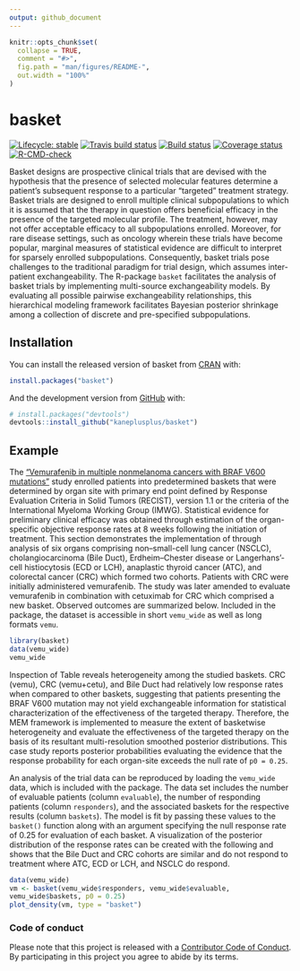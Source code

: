 ```yaml
---
output: github_document
---
```


<!-- README.md is generated from README.Rmd. Please edit that file -->

```r
knitr::opts_chunk$set(
  collapse = TRUE,
  comment = "#>",
  fig.path = "man/figures/README-",
  out.width = "100%"
)
```

# basket

<!-- badges: start -->
<!-- 
[![](https://www.r-pkg.org/badges/version/basket?color=blue)](https://cran.r-project.org/package=basket)
-->
[![Lifecycle: stable](https://img.shields.io/badge/lifecycle-stable-brightgreen.svg)](https://lifecycle.r-lib.org/articles/stages.html#stable)
[![Travis build status](https://travis-ci.org/kaneplusplus/basket.svg?branch=master)](https://travis-ci.org/kaneplusplus/basket)
[![Build status](https://ci.appveyor.com/api/projects/status/xmvow7dn07ahi79t/branch/master?svg=true)](https://ci.appveyor.com/project/kaneplusplus/basket/branch/master)
[![Coverage status](https://codecov.io/gh/kaneplusplus/basket/branch/master/graph/badge.svg)](https://codecov.io/github/kaneplusplus/basket?branch=master)
[![R-CMD-check](https://github.com/kaneplusplus/basket/workflows/R-CMD-check/badge.svg)](https://github.com/kaneplusplus/basket/actions)
<!-- badges: end -->

Basket designs are prospective clinical trials that are devised with the hypothesis that the presence of selected molecular features determine a patient's subsequent response to a particular "targeted" treatment strategy. Basket trials are designed to enroll multiple clinical subpopulations to which it is assumed that the therapy in question offers beneficial efficacy in the presence of the targeted molecular profile. The treatment, however, may not offer acceptable efficacy to all subpopulations enrolled. Moreover, for rare disease settings, such as oncology wherein these trials have become popular, marginal measures of statistical evidence are difficult to interpret for sparsely enrolled subpopulations. Consequently, basket trials pose challenges to the traditional paradigm for trial design, which assumes inter-patient exchangeability. The R-package `basket` facilitates the analysis of basket trials by implementing multi-source exchangeability models. By evaluating all possible pairwise exchangeability relationships, this hierarchical modeling framework facilitates Bayesian posterior shrinkage among a collection of discrete and pre-specified subpopulations.

## Installation

You can install the released version of basket from [CRAN](https://CRAN.R-project.org) with:

``` r
install.packages("basket")
```

And the development version from [GitHub](https://github.com/) with:

``` r
# install.packages("devtools")
devtools::install_github("kaneplusplus/basket")
```
## Example

The ["Vemurafenib in multiple nonmelanoma cancers with BRAF V600 mutations"](https://doi.org/10.1200/JCO.2016.69.9751) study enrolled patients into predetermined baskets that were determined by organ site with primary end point defined by Response Evaluation Criteria in Solid Tumors (RECIST), version 1.1 or the criteria of the International Myeloma Working Group (IMWG). Statistical evidence for preliminary clinical efficacy was obtained through estimation of the organ-specific objective response rates at 8 weeks following the initiation of treatment. This section demonstrates the implementation of \pkg{basket} through analysis of six organs comprising non–small-cell lung cancer (NSCLC), cholangiocarcinoma (Bile Duct), Erdheim–Chester disease or Langerhans’-cell histiocytosis (ECD or LCH), anaplastic thyroid cancer (ATC), and colorectal cancer (CRC) which formed two cohorts. Patients with CRC were initially administered vemurafenib. The study was later amended to evaluate vemurafenib in combination with cetuximab for CRC which comprised a new basket. Observed outcomes are summarized below. Included in the \pkg{basket} package, the dataset is accessible in short `vemu_wide` as well as long formats `vemu`.
```r
library(basket)
data(vemu_wide)
vemu_wide
```
Inspection of Table \ref{tab_vemu} reveals heterogeneity among the studied baskets. CRC (vemu), CRC (vemu+cetu), and Bile Duct had relatively low response rates when compared to other baskets, suggesting that patients presenting the BRAF V600 mutation may not yield exchangeable information for statistical characterization of the effectiveness of the targeted therapy. Therefore, the MEM framework is implemented to measure the extent of basketwise heterogeneity and evaluate the effectiveness of the targeted therapy on the basis of its resultant multi-resolution smoothed posterior distributions. This case study reports posterior probabilities evaluating the evidence that the response probability for each organ-site exceeds the null rate of `p0 = 0.25`.

An analysis of the trial data can be reproduced by loading the `vemu_wide` data, which is included with the package. The data set includes the number of evaluable patients (column `evaluable`), the number of responding patients (column `responders`), and the associated baskets for the respective results (column `baskets`). The model is fit by passing these values to the `basket()` function along with an argument specifying the null response rate of 0.25 for evaluation of each basket. A visualization of the posterior distribution of the response rates can be created with the following and shows that the Bile Duct and CRC cohorts are similar and do not respond to treatment where ATC, ECD or LCH, and NSCLC do respond.

```r
data(vemu_wide)
vm <- basket(vemu_wide$responders, vemu_wide$evaluable,
vemu_wide$baskets, p0 = 0.25)
plot_density(vm, type = "basket")
```

### Code of conduct

Please note that this project is released with a [Contributor Code of Conduct](CONDUCT.md). By participating in this project you agree to abide by its terms.

